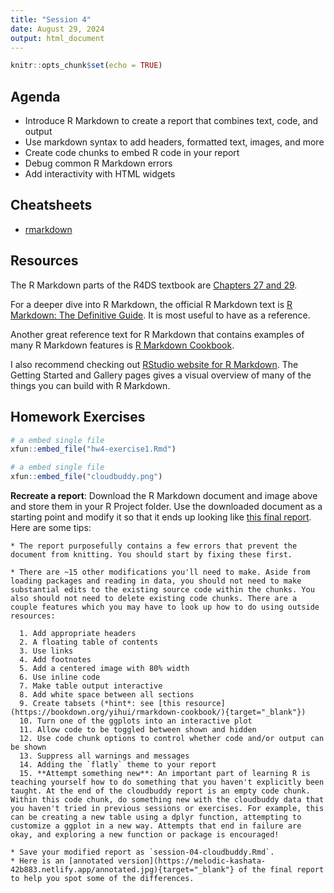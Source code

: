 ```yaml
---
title: "Session 4"
date: August 29, 2024
output: html_document
---
```


```r
knitr::opts_chunk$set(echo = TRUE)
```

## Agenda

* Introduce R Markdown to create a report that combines text, code, and output
* Use markdown syntax to add headers, formatted text, images, and more
* Create code chunks to embed R code in your report
* Debug common R Markdown errors
* Add interactivity with HTML widgets



<!-- to add scripts -->

<!-- ```{r script-setup, include = FALSE, eval = FALSE} -->
<!-- # install and load these packages -->
<!-- devtools::install_github('yihui/xfun') -->

<!-- # embed_file() requires a few more packages -->
<!-- xfun::pkg_load2(c('base64enc', 'htmltools', 'mime')) -->
<!-- ``` -->

<!-- ```{r file-embeds, echo=FALSE} -->
<!-- # a embed single file -->
<!-- xfun::embed_file("Desirée/exercise_1.Rmd") -->
<!-- xfun::embed_file("Desirée/exercise_2.Rmd") -->
<!-- xfun::embed_file("Desirée/exercise_3.Rmd") -->
<!-- xfun::embed_file("Desirée/penguins.csv") -->
<!-- ``` -->

## Cheatsheets

* [rmarkdown](https://rstudio.github.io/cheatsheets/rmarkdown.pdf){target="_blank"} 


## Resources

<!-- For this session, you’ll need to install the following packages: -->

<!-- * `rmarkdown` (already comes built-in with RStudio, but it’s good to re-install every once in a while to update it) -->
<!-- * `tufte` -->
<!-- * `distill` -->
<!-- * `plotly` -->
<!-- * `leaflet` -->
<!-- * `DT` -->
<!-- * `reactable` -->

The R Markdown parts of the R4DS textbook are [Chapters 27 and 29](https://r4ds.had.co.nz/r-markdown.html){target="_blank"}. 

For a deeper dive into R Markdown, the official R Markdown text is [R Markdown: The Definitive Guide](https://bookdown.org/yihui/rmarkdown/){target="_blank"}. It is most useful to have as a reference. 

Another great reference text for R Markdown that contains examples of many R Markdown features is [R Markdown Cookbook](https://bookdown.org/yihui/rmarkdown-cookbook/){target="_blank"}.  

I also recommend checking out [RStudio website for R Markdown](https://rmarkdown.rstudio.com/index.html){target="_blank"}. The Getting Started and Gallery pages gives a visual overview of many of the things you can build with R Markdown. 


## Homework Exercises


<div>
```r
# a embed single file
xfun::embed_file("hw4-exercise1.Rmd")
```
</div>

<div>
```r
# a embed single file
xfun::embed_file("cloudbuddy.png")
```
</div> 
 
  
**Recreate a report**: Download the R Markdown document and image above and store them in your R Project folder. Use the downloaded document as a starting point and modify it so that it ends up looking like [this final report](https://melodic-kashata-42b883.netlify.app/){target="_blank"}. Here are some tips:

    * The report purposefully contains a few errors that prevent the document from knitting. You should start by fixing these first. 

    * There are ~15 other modifications you'll need to make. Aside from loading packages and reading in data, you should not need to make substantial edits to the existing source code within the chunks. You also should not need to delete existing code chunks. There are a couple features which you may have to look up how to do using outside resources:

      1. Add appropriate headers  
      2. A floating table of contents  
      3. Use links  
      4. Add footnotes 
      5. Add a centered image with 80% width   
      6. Use inline code  
      7. Make table output interactive 
      8. Add white space between all sections  
      9. Create tabsets (*hint*: see [this resource](https://bookdown.org/yihui/rmarkdown-cookbook/){target="_blank"})
      10. Turn one of the ggplots into an interactive plot  
      11. Allow code to be toggled between shown and hidden 
      12. Use code chunk options to control whether code and/or output can be shown
      13. Suppress all warnings and messages
      14. Adding the `flatly` theme to your report
      15. **Attempt something new**: An important part of learning R is teaching yourself how to do something that you haven't explicitly been taught. At the end of the cloudbuddy report is an empty code chunk. Within this code chunk, do something new with the cloudbuddy data that you haven't tried in previous sessions or exercises. For example, this can be creating a new table using a dplyr function, attempting to customize a ggplot in a new way. Attempts that end in failure are okay, and exploring a new function or package is encouraged!  

    * Save your modified report as `session-04-cloudbuddy.Rmd`.
    * Here is an [annotated version](https://melodic-kashata-42b883.netlify.app/annotated.jpg){target="_blank"} of the final report to help you spot some of the differences. 
    
 
   
